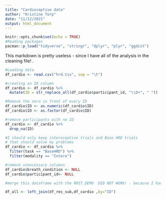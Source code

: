 ```yaml
---
title: "Cardioceptive data"
author: "Kristine Torp"
date: "11/12/2021"
output: html_document
---
```


```r
knitr::opts_chunk$set(echo = TRUE)
#Reading packages 
pacman::p_load("tidyverse", "stringr", "dplyr", "plyr", "ggdist")
```
This markdown is pretty useless - since I have all of the analysis in the cleaning file! 
.
```r
#Loading data 
df_cardio <- read.csv("hrd.tsv", sep = "\t")

#creating an ID column 
df_cardio <- df_cardio %>% 
  mutate(ID = str_replace_all(df_cardio$participant_id, "\\D+", " "))

#Remove the zero in front of every ID
df_cardio$ID <- as.numeric(df_cardio$ID)
df_cardio$ID <- as.factor(df_cardio$ID)

#remove participants with no ID 
df_cardio <- df_cardio %>%
  drop_na(ID)

#I should only keep interoceptive trials and Base HRD trials 
# that should solve my problems 
df_cardio <- df_cardio %>% 
  filter(task == "BaseHRD") %>% 
  filter(modality == "Intero")

#remove unnecessary columns 
df_cardio$breath_condition <- NULL
df_cardio$participant_id<- NULL

#merge this dataframe with the RRST_DEMO  DID NOT WORK! - because I have no Idea, what is going on in the df_cardio :-) 

df_all <- left_join(df_res_sub,df_cardio ,by="ID")

```
